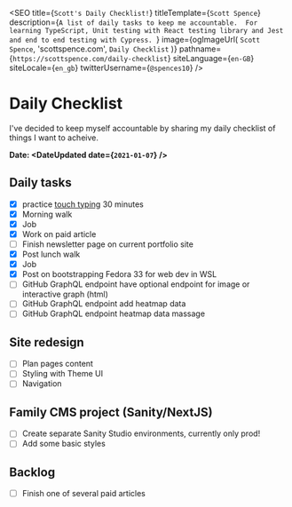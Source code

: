 
<SEO
  title={`Scott's Daily Checklist!`}
  titleTemplate={`Scott Spence`}
  description={`A list of daily tasks to keep me accountable. 
For learning TypeScript, Unit testing with React testing library and Jest and end to end testing with Cypress.
  `}
  image={ogImageUrl(
    `Scott Spence`,
    'scottspence.com',
    `Daily Checklist`
  )}
  pathname={`https://scottspence.com/daily-checklist`}
  siteLanguage={`en-GB`}
  siteLocale={`en_gb`}
  twitterUsername={`@spences10`}
/>

# Daily Checklist

I've decided to keep myself accountable by sharing my daily checklist
of things I want to acheive.

**Date: <DateUpdated date={`2021-01-07`} />**

## Daily tasks

- [x] practice [touch typing] 30 minutes
- [x] Morning walk
- [x] Job
- [x] Work on paid article
- [ ] Finish newsletter page on current portfolio site
- [x] Post lunch walk
- [x] Job
- [x] Post on bootstrapping Fedora 33 for web dev in WSL
- [ ] GitHub GraphQL endpoint have optional endpoint for image or
      interactive graph (html)
- [ ] GitHub GraphQL endpoint add heatmap data
- [ ] GitHub GraphQL endpoint heatmap data massage

## Site redesign

- [ ] Plan pages content
- [ ] Styling with Theme UI
- [ ] Navigation

## Family CMS project (Sanity/NextJS)

- [ ] Create separate Sanity Studio environments, currently only prod!
- [ ] Add some basic styles

## Backlog

- [ ] Finish one of several paid articles

<PopularPosts />

<!-- Links -->

[cheat sheets]: https://cheatsheets.xyz
[touch typing]: https://www.typingclub.com/
[jamie bradley]: https://twitter.com/jamiebradley234
[fedora remix for wsl]:
  https://scottspence.com/2021/01/05/fedora-remix-for-wsl-gui-apps/
[google chrome on ubuntu]:
  https://scottspence.com/2021/01/05/use-chrome-in-ubuntu-wsl/
